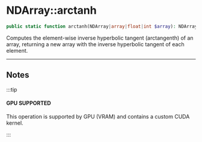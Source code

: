 
# NDArray::arctanh

```php
public static function arctanh(NDArray|array|float|int $array): NDArray|float|int;
```
Computes the element-wise inverse hyperbolic tangent (arctangenth) of an array,
returning a new array with the inverse hyperbolic tangent of each element.

---

## Notes

:::tip

#### GPU SUPPORTED
This operation is supported by GPU (VRAM) and contains a custom CUDA kernel.

:::
